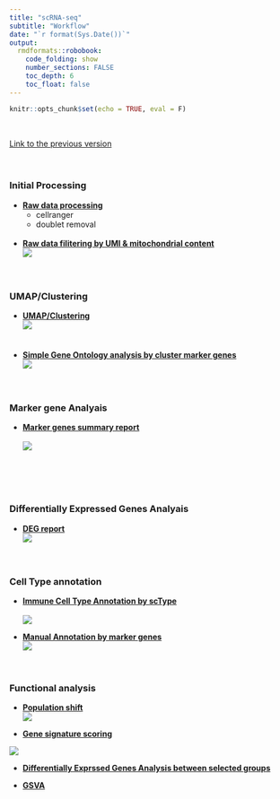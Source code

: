 ```yaml
---
title: "scRNA-seq"
subtitle: "Workflow"
date: "`r format(Sys.Date())`"
output:  
  rmdformats::robobook: 
    code_folding: show 
    number_sections: FALSE
    toc_depth: 6
    toc_float: false
---
```


```r
knitr::opts_chunk$set(echo = TRUE, eval = F)
```
<br>

[Link to the previous version](https://sung2021.github.io/samplePages/scRNAseq.html)  
<br><br>


### Initial Processing  

* [**Raw data processing **](https://sung2021.github.io/works.io/samples/processing/scRNA_preprocessing.html)<br>
    * cellranger  
    * doublet removal   
<br>

* [**Raw data filitering by UMI & mitochondrial content**](https://sung2021.github.io/works.io/samples/processing/scRNA_QC.html)  
<img src="img/scRNA_umi_filter.png"><br>
<br><br>  

### UMAP/Clustering  

  * [**UMAP/Clustering**](scRNA/Daiichi.example.UMAP.html)  
<img src="img/scRNA_UMAP.png"><br>
<br><br>
  * [**Simple Gene Ontology analysis by cluster marker genes**](scRNA/Daiichi2024_30342.24.05.11.clusterGSEA.html)<br>
<img src="img/scRNA_GSEA.png"><br>
<br><br> 

### Marker gene Analyais   

  * [**Marker genes summary report**](scRNA/Daiichi.example.markers.html)  
<br>
<img src="img/scRNA_markers.png"><br>
<br><br>
<br><br>  

### Differentially Expressed Genes Analyais   

  * [**DEG report**](scRNA/Daiichi2024_30342.DEG.html)<br>
<img src="img/scRNA_DEG.png"><br>
<br><br>
  

### Cell Type annotation    

  * [**Immune Cell Type Annotation by scType**](scRNA/scRNA_scType.html)<br>  
<img src="img/scRNA_scType.png"><br>  
  
  * [**Manual Annotation by marker genes**](scRNA/Daiichi2024_30342.24.05.12.suggestedAnnotation.html)<br>
<img src="img/scRNA_manual_annotation.png"><br>
<br><br> 

### Functional analysis  

  * [**Population shift**](scRNA/Daiichi2024_30342.24.05.12.analysis_population.html)  
<img src="img/scRNA_population.png"><br>

  * [**Gene signature scoring**](scRNA/scRNA_scoring.html)<br>
  
<img src="img/scRNA_scoring1.png"><br>  
  
  * [**Differentially Exprssed Genes Analysis between selected groups**](scRNA/scRNA_scoring.html)<br>

 
  * [**GSVA**](scRNA/scRNA_scoring.html)   
  
  
  
